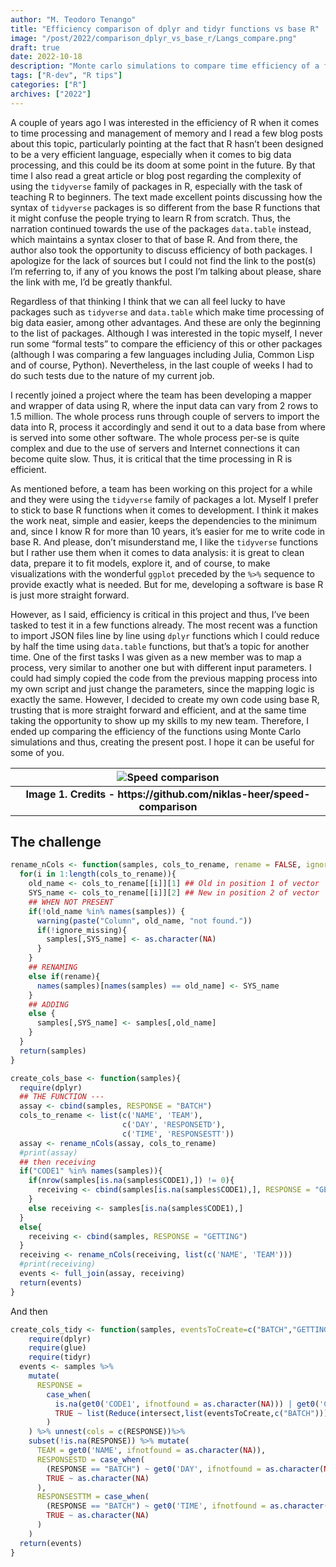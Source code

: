 ```yaml
---
author: "M. Teodoro Tenango"
title: "Efficiency comparison of dplyr and tidyr functions vs base R"
image: "/post/2022/comparison_dplyr_vs_base_r/Langs_compare.png"
draft: true
date: 2022-10-18
description: "Monte carlo simulations to compare time efficiency of a function created with dplyr and tidyr vs base R"
tags: ["R-dev", "R tips"]
categories: ["R"]
archives: ["2022"]
---
```


A couple of years ago I was interested in the efficiency of R when it comes to time processing and management of memory and I read a few blog posts about this topic, particularly pointing at the fact that R hasn't been designed to be a very efficient language, especially when it comes to big data processing, and this could be its doom at some point in the future. By that time I also read a great article or blog post regarding the complexity of using the `tidyverse` family of packages in R, especially with the task of teaching R to beginners. The text made excellent points discussing how the syntax of `tidyverse` packages is so different from the base R functions that it might confuse the people trying to learn R from scratch. Thus, the narration continued towards the use of the packages `data.table` instead, which maintains a syntax closer to that of base R. And from there, the author also took the opportunity to discuss efficiency of both packages. I apologize for the lack of sources but I could not find the link to the post(s) I'm referring to, if any of you knows the post I'm talking about please, share the link with me, I'd be greatly thankful. 

Regardless of that thinking I think that we can all feel lucky to have packages such as `tidyverse` and `data.table` which make time processing of big data easier, among other advantages. And these are only the beginning to the list of packages. Although I was interested in the topic myself, I never run some "formal tests" to compare the efficiency of this or other packages (although I was comparing a few languages including Julia, Common Lisp and of course, Python). Nevertheless, in the last couple of weeks I had to do such tests due to the nature of my current job. 

I recently joined a project where the team has been developing a mapper and wrapper of data using R, where the input data can vary from 2 rows to 1.5 million. The whole process runs through couple of servers to import the data into R, process it accordingly and send it out to a data base from where is served into some other software. The whole process per-se is quite complex and due to the use of servers and Internet connections it can become quite slow. Thus, it is critical that the time processing in R is efficient. 

As mentioned before, a team has been working on this project for a while and they were using the `tidyverse` family of packages a lot. Myself I prefer to stick to base R functions when it comes to development. I think it makes the work neat, simple and easier, keeps the dependencies to the minimum and, since I know R for more than 10 years, it's easier for me to write code in base R. And please, don't misunderstand me, I like the `tidyverse` functions but I rather use them when it comes to data analysis: it is great to clean data, prepare it to fit models, explore it, and of course, to make visualizations with the wonderful `ggplot` preceded by the `%>%` sequence to provide exactly what is needed. But for me, developing a software is base R is just more straight forward.

However, as I said, efficiency is critical in this project and thus, I've been tasked to test it in a few functions already. The most recent was a function to import JSON files line by line using `dplyr` functions which I could reduce by half the time using `data.table` functions, but that's a topic for another time. One of the first tasks I was given as a new member was to map a process, very similar to another one but with different input parameters. I could had simply copied the code from the previous mapping process into my own script and just change the parameters, since the mapping logic is exactly the same. However, I decided to create my own code using base R, trusting that is more straight forward and efficient, and at the same time taking the opportunity to show up my skills to my new team. Therefore, I ended up comparing the efficiency of the functions using Monte Carlo simulations and thus, creating the present post. I hope it can be useful for some of you.

| ![Speed comparison](/post/2022/comparison_dplyr_vs_base_r/Langs_compare.png) |
|:--:|
| <b>Image 1. Credits - https://github.com/niklas-heer/speed-comparison</b> |


## The challenge


```r
rename_nCols <- function(samples, cols_to_rename, rename = FALSE, ignore_missing = TRUE){
  for(i in 1:length(cols_to_rename)){
    old_name <- cols_to_rename[[i]][1] ## Old in position 1 of vector
    SYS_name <- cols_to_rename[[i]][2] ## New in position 2 of vector
    ## WHEN NOT PRESENT
    if(!old_name %in% names(samples)) {
      warning(paste("Column", old_name, "not found."))
      if(!ignore_missing){
        samples[,SYS_name] <- as.character(NA)
      }
    }
    ## RENAMING
    else if(rename){
      names(samples)[names(samples) == old_name] <- SYS_name
    }
    ## ADDING
    else {
      samples[,SYS_name] <- samples[,old_name]
    }
  }
  return(samples)
}

create_cols_base <- function(samples){
  require(dplyr)
  ## THE FUNCTION ---
  assay <- cbind(samples, RESPONSE = "BATCH")
  cols_to_rename <- list(c('NAME', 'TEAM'),
                         c('DAY', 'RESPONSETD'),
                         c('TIME', 'RESPONSESTT'))
  assay <- rename_nCols(assay, cols_to_rename)
  #print(assay)
  ## then receiving
  if("CODE1" %in% names(samples)){
    if(nrow(samples[is.na(samples$CODE1),]) != 0){
      receiving <- cbind(samples[is.na(samples$CODE1),], RESPONSE = "GETTING")
    }
    else receiving <- samples[is.na(samples$CODE1),]
  }
  else{
    receiving <- cbind(samples, RESPONSE = "GETTING")
  }
  receiving <- rename_nCols(receiving, list(c('NAME', 'TEAM')))
  #print(receiving)
  events <- full_join(assay, receiving)
  return(events)
}
```

And then


```r
create_cols_tidy <- function(samples, eventsToCreate=c("BATCH","GETTING")){
    require(dplyr)
    require(glue)
    require(tidyr)
  events <- samples %>%
    mutate(
      RESPONSE =
        case_when(
          is.na(get0('CODE1', ifnotfound = as.character(NA))) | get0('CODE1', ifnotfound = as.character(NA)) == "" ~ list(Reduce(intersect,list(eventsToCreate,c("BATCH", "GETTING")))),
          TRUE ~ list(Reduce(intersect,list(eventsToCreate,c("BATCH"))))
        )
    ) %>% unnest(cols = c(RESPONSE))%>%
    subset(!is.na(RESPONSE)) %>% mutate(
      TEAM = get0('NAME', ifnotfound = as.character(NA)),
      RESPONSESTD = case_when(
        (RESPONSE == "BATCH") ~ get0('DAY', ifnotfound = as.character(NA)),
        TRUE ~ as.character(NA)
      ),
      RESPONSESTTM = case_when(
        (RESPONSE == "BATCH") ~ get0('TIME', ifnotfound = as.character(NA)),
        TRUE ~ as.character(NA)
      )
    )
  return(events)
}
```
